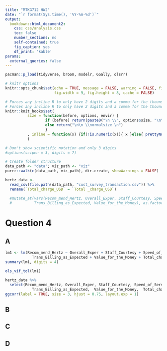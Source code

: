 ```yaml
---
title: "MTKG712 HW2"
date: "`r format(Sys.time(), '%Y-%m-%d')`"
output:
  bookdown::html_document2:
    css: css/analysis.css
    toc: false
    number_sections: no
    self-contained: true
    fig_caption: yes
    df_print: 'kable'
params:
  external_queries: false
---
```



```r
pacman::p_load(tidyverse, broom, modelr, GGally, olsrr)
```

```r
# knitr options
knitr::opts_chunk$set(echo = TRUE, message = FALSE, warning = FALSE, fig.align = 'center',
                      fig.width = 9, fig.height = 8, cache = FALSE)

# Forces any incline R to only have 2 digits and a comma for the thounsands place
# Forces any incline R to only have 2 digits and a comma for the thounsands place
knitr::knit_hooks$set(
          size = function(before, options, envir) {
                  if (before) return(paste0("\n \\", options$size, "\n\n"))
                  else return("\n\n \\normalsize \n")
                  }
          , inline = function(x) {if(!is.numeric(x)){ x }else{ prettyNum(round(x,3), big.mark=",") } }
          )

# Don't show scientific notation and only 3 digits
#options(scipen = 3, digits = 7)

# Create folder structure
data_path <- "data"; viz_path <- "viz"
purrr::walk(c(data_path, viz_path), dir.create, showWarnings = FALSE)
```

```r
hertz_data <- 
  read_csv(file.path(data_path, "cust_survey_transaction.csv")) %>%
  rename(`Total_charge_USD` = `Total _charge_USD`)

  #mutate_at(vars(Recom_mend_Hertz, Overall_Exper, Staff_Courtesy, Speed_of_Service, Veh_Equip_Condition, 
  #          Trans_Billing_as_Expected, Value_for_the_Money), as.factor)
```

# Question 4

## A

```r
lm1 <- lm(Recom_mend_Hertz ~ Overall_Exper + Staff_Courtesy + Speed_of_Service + Veh_Equip_Condition + 
            Trans_Billing_as_Expected + Value_for_the_Money + Total_charge_USD + Survey_checkout_diff, data = hertz_data)
summary(lm1, digits = 4)
```

```r
ols_vif_tol(lm1)
```

```r
hertz_data %>%
  select(Recom_mend_Hertz, Overall_Exper, Staff_Courtesy, Speed_of_Service, Veh_Equip_Condition, 
            Trans_Billing_as_Expected,  Value_for_the_Money,  Total_charge_USD, Survey_checkout_diff) %>%
ggcorr(label = TRUE, size = 3, hjust = 0.75, layout.exp = 1)
```


## B


## C



## D
